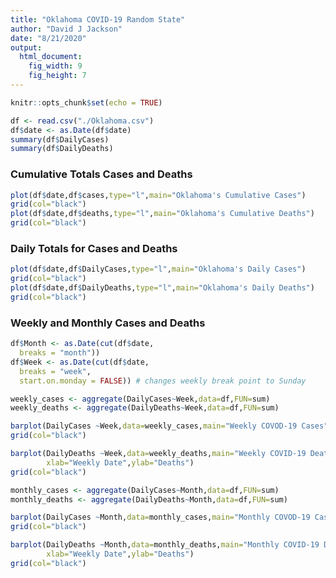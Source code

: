```yaml
---
title: "Oklahoma COVID-19 Random State"
author: "David J Jackson"
date: "8/21/2020"
output: 
  html_document: 
    fig_width: 9
    fig_height: 7
---
```


```r
knitr::opts_chunk$set(echo = TRUE)
```
```r
df <- read.csv("./Oklahoma.csv")
df$date <- as.Date(df$date)
summary(df$DailyCases)
summary(df$DailyDeaths)

```

### Cumulative Totals Cases and Deaths

```r
plot(df$date,df$cases,type="l",main="Oklahoma's Cumulative Cases")
grid(col="black")
plot(df$date,df$deaths,type="l",main="Oklahoma's Cumulative Deaths")
grid(col="black")
```

### Daily Totals for Cases and Deaths

```r
plot(df$date,df$DailyCases,type="l",main="Oklahoma's Daily Cases")
grid(col="black")
plot(df$date,df$DailyDeaths,type="l",main="Oklahoma's Daily Deaths")
grid(col="black")
```

### Weekly and Monthly Cases and Deaths

```r
df$Month <- as.Date(cut(df$date,
  breaks = "month"))
df$Week <- as.Date(cut(df$date,
  breaks = "week",
  start.on.monday = FALSE)) # changes weekly break point to Sunday

```

```r
weekly_cases <- aggregate(DailyCases~Week,data=df,FUN=sum)
weekly_deaths <- aggregate(DailyDeaths~Week,data=df,FUN=sum)
```

```r
barplot(DailyCases ~Week,data=weekly_cases,main="Weekly COVOD-19 Cases",xlab="Weekly Date",ylab="Cases")
grid(col="black")

barplot(DailyDeaths ~Week,data=weekly_deaths,main="Weekly COVID-19 Deaths",
        xlab="Weekly Date",ylab="Deaths")
grid(col="black")
```


```r
monthly_cases <- aggregate(DailyCases~Month,data=df,FUN=sum)
monthly_deaths <- aggregate(DailyDeaths~Month,data=df,FUN=sum)
```

```r
barplot(DailyCases ~Month,data=monthly_cases,main="Monthly COVOD-19 Cases",xlab="MonthlyDate",ylab="Cases")
grid(col="black")

barplot(DailyDeaths ~Month,data=monthly_deaths,main="Monthly COVID-19 Deaths",
        xlab="Weekly Date",ylab="Deaths")
grid(col="black")
```





